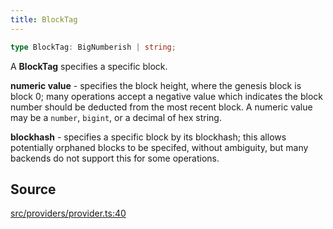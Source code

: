 ```yaml
---
title: BlockTag
---
```


```ts
type BlockTag: BigNumberish | string;
```

A **BlockTag** specifies a specific block.

**numeric value** - specifies the block height, where the genesis block is block 0; many operations accept a negative
value which indicates the block number should be deducted from the most recent block. A numeric value may be a
`number`, `bigint`, or a decimal of hex string.

**blockhash** - specifies a specific block by its blockhash; this allows potentially orphaned blocks to be specifed,
without ambiguity, but many backends do not support this for some operations.

## Source

[src/providers/provider.ts:40](https://github.com/dominant-strategies/quais-6.js/blob/95934f9b18ff90a0666dd9772179b612f2ad5510/src/providers/provider.ts#L40)
